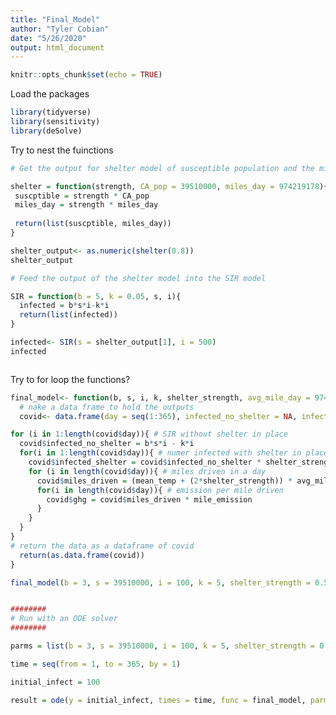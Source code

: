 ```yaml
---
title: "Final_Model"
author: "Tyler Cobian"
date: "5/26/2020"
output: html_document
---
```


```r
knitr::opts_chunk$set(echo = TRUE)
```

Load the packages
```r
library(tidyverse)
library(sensitivity)
library(deSolve)
```


Try to nest the fuinctions
```r
# Get the output for shelter model of susceptible population and the miles driven a day in CA

shelter = function(strength, CA_pop = 39510000, miles_day = 974219178){
 suscptible = strength * CA_pop
 miles_day = strength * miles_day
 
 return(list(suscptible, miles_day))
}

shelter_output<- as.numeric(shelter(0.8))
shelter_output

# Feed the output of the shelter model into the SIR model

SIR = function(b = 5, k = 0.05, s, i){
  infected = b*s*i-k*i
  return(list(infected))
}

infected<- SIR(s = shelter_output[1], i = 500)
infected



```

Try to for loop the functions?
```r

final_model<- function(b, s, i, k, shelter_strength, avg_mile_day = 974219178, mean_temp, mile_emission = 0.411){
  # nake a data frame to hold the outputs
  covid<- data.frame(day = seq(1:365), infected_no_shelter = NA, infected_shelter = NA, miles_driven = NA, ghg = NA)

for (i in 1:length(covid$day)){ # SIR without shelter in place
  covid$infected_no_shelter = b*s*i - k*i 
  for(i in 1:length(covid$day)){ # numer infected with shelter in place
    covid$infected_shelter = covid$infected_no_shelter * shelter_strength
    for (i in length(covid$day)){ # miles driven in a day
      covid$miles_driven = (mean_temp + (2*shelter_strength)) * avg_mile_day
      for(i in length(covid$day)){ # emission per mile driven
        covid$ghg = covid$miles_driven * mile_emission
      }
    }
  }
}
# return the data as a dataframe of covid  
  return(as.data.frame(covid))
}

final_model(b = 3, s = 39510000, i = 100, k = 5, shelter_strength = 0.5, mean_temp = 2)


########
# Run with an ODE solver
########

parms = list(b = 3, s = 39510000, i = 100, k = 5, shelter_strength = 0.5, mean_temp = 2)

time = seq(from = 1, to = 365, by = 1)

initial_infect = 100

result = ode(y = initial_infect, times = time, func = final_model, parms = parms)


```



















